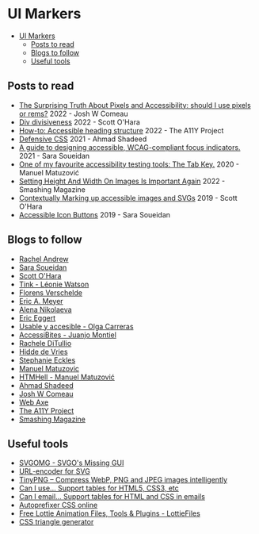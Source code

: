 # UI Markers

- [UI Markers](#ui-markers)
  - [Posts to read](#posts-to-read)
  - [Blogs to follow](#blogs-to-follow)
  - [Useful tools](#useful-tools)

## Posts to read

- [The Surprising Truth About Pixels and Accessibility: should I use pixels or rems?](https://www.joshwcomeau.com/css/surprising-truth-about-pixels-and-accessibility/) 2022 - Josh W Comeau
- [Div divisiveness](https://www.scottohara.me/blog/2022/01/20/divisive.html) 2022 - Scott O'Hara
- [How-to: Accessible heading structure](https://www.a11yproject.com/posts/how-to-accessible-heading-structure/) 2022 - The A11Y Project
- [Defensive CSS](https://ishadeed.com/article/defensive-css/) 2021 - Ahmad Shadeed
- [A guide to designing accessible, WCAG-compliant focus indicators.](https://www.sarasoueidan.com/blog/focus-indicators/) 2021 - Sara Soueidan
- [One of my favourite accessibility testing tools: The Tab Key.](https://www.matuzo.at/blog/testing-with-tab/) 2020 - Manuel Matuzović
- [Setting Height And Width On Images Is Important Again](https://www.smashingmagazine.com/2020/03/setting-height-width-images-important-again/) 2022 - Smashing Magazine
- [Contextually Marking up accessible images and SVGs](https://www.scottohara.me/blog/2019/05/22/contextual-images-svgs-and-a11y.html) 2019 - Scott O'Hara
- [Accessible Icon Buttons](https://www.sarasoueidan.com/blog/accessible-icon-buttons/) 2019 - Sara Soueidan

## Blogs to follow

- [Rachel Andrew](https://rachelandrew.co.uk/)
- [Sara Soueidan](https://www.sarasoueidan.com/)
- [Scott O'Hara](https://www.scottohara.me/)
- [Tink - Léonie Watson](https://tink.uk/)
- [Florens Verschelde](https://fvsch.com/)
- [Eric A. Meyer](https://meyerweb.com/)
- [Alena Nikolaeva](https://www.alena-nikolaeva.com/)
- [Eric Eggert](https://yatil.net/)
- [Usable y accesible - Olga Carreras](https://olgacarreras.blogspot.com/)
- [AccessiBites - Juanjo Montiel](https://accessibites.net/)
- [Rachele DiTullio](https://racheleditullio.com/)
- [Hidde de Vries](https://hidde.blog/)
- [Stephanie Eckles ](https://thinkdobecreate.com/)
- [Manuel Matuzovic](https://www.matuzo.at/)
- [HTMHell - Manuel Matuzović](https://www.htmhell.dev/)
- [Ahmad Shadeed](https://ishadeed.com/)
- [Josh W Comeau](https://www.joshwcomeau.com/)
- [Web Axe](http://www.webaxe.org/)
- [The A11Y Project](https://www.a11yproject.com/)
- [Smashing Magazine](https://www.smashingmagazine.com/)

## Useful tools

- [SVGOMG - SVGO's Missing GUI](https://jakearchibald.github.io/svgomg/)
- [URL-encoder for SVG](https://yoksel.github.io/url-encoder/)
- [TinyPNG – Compress WebP, PNG and JPEG images intelligently](https://tinypng.com/)
- [Can I use... Support tables for HTML5, CSS3, etc](https://caniuse.com/)
- [Can I email… Support tables for HTML and CSS in emails](https://www.caniemail.com/)
- [Autoprefixer CSS online](https://autoprefixer.github.io/)
- [Free Lottie Animation Files, Tools & Plugins - LottieFiles](https://lottiefiles.com/)
- [CSS triangle generator](http://apps.eky.hk/css-triangle-generator/)
